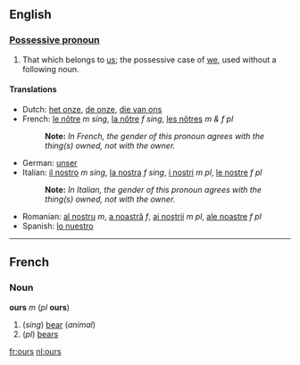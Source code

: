 ==English==
===[[Possessive pronoun]]===
#That which belongs to [[us]]; the possessive case of [[we]], used without a following noun.

====Translations====

*Dutch: [[het onze]], [[de onze]], [[die van ons]]
*French: [[le nôtre]] ''m sing'', [[la nôtre]] ''f sing'', [[les nôtres]] ''m & f pl''
*:'''Note:''' ''In French, the gender of this pronoun agrees with the thing(s) owned, not with the owner.''
*German: [[unser]]
*Italian: [[il nostro]] ''m sing'', [[la nostra]] ''f sing'', [[i nostri]] ''m pl'', [[le nostre]] ''f pl''
*:'''Note:''' ''In Italian, the gender of this pronoun agrees with the thing(s) owned, not with the owner.''
*Romanian: [[al nostru]] ''m'', [[a noastră]] ''f'', [[ai noştrii]] ''m pl'', [[ale noastre]] ''f pl''
*Spanish: [[lo nuestro]]

----
==French==
===Noun=== 
'''ours''' ''m'' (''pl'' '''ours''')

#(''sing'') [[bear]] (''animal'')
#(''pl'') [[bear]]s

[[fr:ours]]
[[nl:ours]]